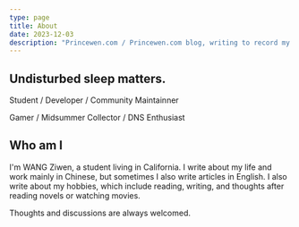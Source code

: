 ```yaml
---
type: page
title: About
date: 2023-12-03
description: "Princewen.com / Princewen.com blog, writing to record my life and hobbies."
---
```


<h2>Undisturbed sleep matters.</h2>

Student / Developer / Community Maintainner

Gamer / Midsummer Collector / DNS Enthusiast

<h2>Who am I</h2>

I'm WANG Ziwen, a student living in California. I write about my life and work mainly in Chinese, but sometimes I also write articles in English. I also write about my hobbies, which include reading, writing, and thoughts after reading novels or watching movies.

Thoughts and discussions are always welcomed.